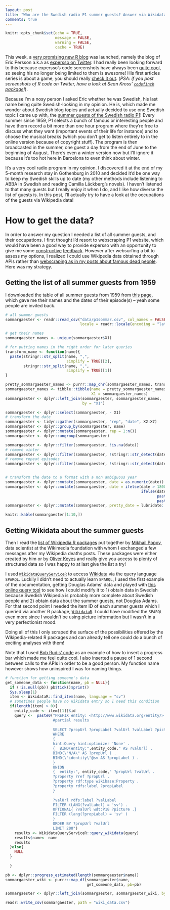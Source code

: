 ```yaml
---
layout: post
title: "Who are the Swedish radio P1 summer guests? Answer via Wikidata"
comments: true
---
```

```r
knitr::opts_chunk$set(echo = TRUE,
                      message = FALSE,
                      warning = FALSE, 
                      cache = TRUE) 
```

This week, a [very promising new R blog](https://eric.netlify.com/) was launched, namely the blog of Eric Persson a.k.a as [expersso on Twitter](https://twitter.com/expersso). I had really been looking forward to this because expersso's code screenshots have always been [quite cool](https://twitter.com/expersso/status/870661615989002240), so seeing his no longer being limited to them is awesome! His first articles series is about a game, you should really [check it out](https://eric.netlify.com/2017/08/04/implementing-nim-in-r/). (_PSA: if you post screenshots of R code on Twitter, have a look at Sean Kross' [`codefinch` package](https://github.com/ropenscilabs/codefinch)!_).

Because I'm a nosy person I asked Eric whether he was Swedish, his last name being quite Swedish-looking in my opinion. He is, which made me wonder about Swedish blog topics and actually decided to use one Swedish topic I came up with, the [summer guests of the Swedish radio P1](http://sverigesradio.se/sida/artikel.aspx?programid=2071&artikel=4833403)! Every summer since 1959, P1 selects a bunch of famous or interesting people and have them record a bit more than one hour program where they're free to discuss what they want (important events of their life for instance) and to choose the musical breaks (which you don't get to listen entirely to in the online version because of copyright stuff). The program is then broadcasted in the summer, one guest a day from the end of June to the beginning of August. There's even a winter version now but I'll ignore it because it's too hot here in Barcelona to even think about winter.

It's a very cool radio program in my opinion. I discovered it at the end of my 5-month research stay in Gothenburg in 2010 and decided it'd be one way to keep my Swedish skills up to date (my other methods include listening to ABBA in Swedish and reading Camilla Läckberg's novels). I haven't listened to that many guests but I really enjoy it when I do, and I like how diverse the list of guests is. In this post, I'll actually try to have a look at the occupations of the guests via Wikipedia data!

<!--more-->

# How to get the data?

In order to answer my question I needed a list of all summer guests, and their occupations. I first thought I'd resort to webscraping P1 website, which would have been a good way to provide expersso with an opportunity to give me some [constructive](https://twitter.com/expersso/status/839395958316232704) [feedback](https://twitter.com/expersso/status/893530164482756609). However after websurfing a bit to assess my options, I realized I could use Wikipedia data obtained through APIs rather than [webscraping as in my posts about famous dead people](http://www.masalmon.eu/2017/02/12/wikideaths3_scraping/). Here was my strategy.

## Getting the list of all summer guests from 1959

I downloaded the table of all summer guests from 1959 from [this page](http://sverigesradio.se/sida/artikel.aspx?programid=2071&artikel=4833403), which gave me their names and the dates of their episode(s) -- yeah some people are invited back.

```r
# all summer guests
sommargaester <- readr::read_csv("data/p1sommar.csv", col_names = FALSE, 
                                 locale = readr::locale(encoding = "latin1"))

# get their names
sommargaester_names <- unique(sommargaester$X1)

# for putting names in the right order for later queries
transform_name <- function(name){
  paste(stringr::str_split(name, ",",
                           simplify = TRUE)[2],
        stringr::str_split(name, ",",
                           simplify = TRUE)[1])
}

pretty_sommargaester_names <- purrr::map_chr(sommargaester_names, transform_name)
sommargaester_names <- tibble::tibble(name = pretty_sommargaester_names,
                                      X1 = sommargaester_names)
sommargaester <- dplyr::left_join(sommargaester, sommargaester_names,
                                  by = "X1")

sommargaester <- dplyr::select(sommargaester, - X1)
# transform the date
sommargaester <- tidyr::gather(sommargaester, "rep", "date", X2:X7)
sommargaester <- dplyr::group_by(sommargaester, name)
sommargaester <- dplyr::mutate(sommargaester, rep = 1:n())
sommargaester <- dplyr::ungroup(sommargaester)

sommargaester <- dplyr::filter(sommargaester, !is.na(date))
# remove winter
sommargaester <- dplyr::filter(sommargaester, !stringr::str_detect(date, "V"))
# remove repeat episodes
sommargaester <- dplyr::filter(sommargaester, !stringr::str_detect(date, "R"))


# transform the date to a format with a non ambiguous year
sommargaester <- dplyr::mutate(sommargaester, date = as.numeric(date))
sommargaester <- dplyr::mutate(sommargaester, date = ifelse(date > 180000, paste0("19", date),
                                                            ifelse(date < 100000,
                                                                   paste0("200", date),
                                                                   paste0("20", date))))
sommargaester <- dplyr::mutate(sommargaester, pretty_date = lubridate::ymd(date))

knitr::kable(sommargaester[1:10,])
```

## Getting Wikidata about the summer guests

Then I read the [list of Wikipedia R packages](https://people.wikimedia.org/~bearloga/notes/r-pkgs.html) put together by [Mikhail Popov](https://twitter.com/bearloga), data scientist at the Wikimedia foundation with whom I exchanged a few messages after my Wikipedia deaths posts. These packages were either created by him or by [Oliver Keyes](https://twitter.com/awrno) and really give you access to plenty of structured data so I was happy to at last give the list a try!

I used [`WikidataQueryServiceR`](https://github.com/bearloga/WikidataQueryServiceR) to access [Wikidata](https://www.wikidata.org/wiki/Wikidata:Introduction) via the query language `SPARQL`. Luckily I didn't need to actually learn `SPARQL`, I used the first example of the documentation, getting Douglas Adams' data and played with [this online query tool](https://query.wikidata.org/) to see how I could modify it to 1) obtain data in Swedish because Swedish Wikipedia is probably more complete about Swedish people and 2) obtain data about the summer guests, not Douglas Adams. For that second point I needed the item ID of each summer guests which I queried via another R package, [`WikidataR`](https://github.com/Ironholds/WikidataR). I could have modified the `SPARQL` even more since I wouldn't be using picture information but I wasn't in a very perfectionist mood. 

Doing all of this I only scraped the surface of the possibilities offered by the Wikipedia-related R packages and can already tell one could do a bunch of exciting analyses with them!

Note that I used [Bob Rudis' code](https://rud.is/b/2017/04/23/decomposing-composers-with-r/) as an example of how to insert a progress bar which made me feel quite cool. I also inserted a pause of 1 second between calls to the APIs in order to be a good person. My function name however shows how uninspired I was for naming things.

```r
# function for getting someone's data
get_someone_data <- function(name, pb = NULL){
  if (!is.null(pb)) pb$tick()$print()
  Sys.sleep(1)
  item <- WikidataR::find_item(name, language = "sv")
  # sometimes people have no Wikidata entry so I need this condition
  if(length(item) > 0){
    entity_code <- item[[1]]$id
    query <-  paste0("PREFIX entity: <http://www.wikidata.org/entity/>
                     #partial results
                     
                     SELECT ?propUrl ?propLabel ?valUrl ?valLabel ?picture
                     WHERE
                     {
                     hint:Query hint:optimizer 'None' .
                     {	BIND(entity:",entity_code," AS ?valUrl) .
                     BIND(\"N/A\" AS ?propUrl ) .
                     BIND(\"identity\"@sv AS ?propLabel ) .
                     }
                     UNION
                     {	entity:", entity_code," ?propUrl ?valUrl .
                     ?property ?ref ?propUrl .
                     ?property rdf:type wikibase:Property .
                     ?property rdfs:label ?propLabel
                     }
                     
                     ?valUrl rdfs:label ?valLabel
                     FILTER (LANG(?valLabel) = 'sv') .
                     OPTIONAL{ ?valUrl wdt:P18 ?picture .}
                     FILTER (lang(?propLabel) = 'sv' )
                     }
                     ORDER BY ?propUrl ?valUrl
                     LIMIT 200")
    results <- WikidataQueryServiceR::query_wikidata(query)
    results$name<- name
    results
  }else{
    NULL
  }
   
  }

pb <- dplyr::progress_estimated(length(sommargaester$name))
sommargaester_wiki <- purrr::map_df(sommargaester$name,
                                    get_someone_data, pb=pb)

sommargaester <- dplyr::left_join(sommargaester, sommargaester_wiki, by = "name")

readr::write_csv(sommargaester, path = "wiki_data.csv")
```

